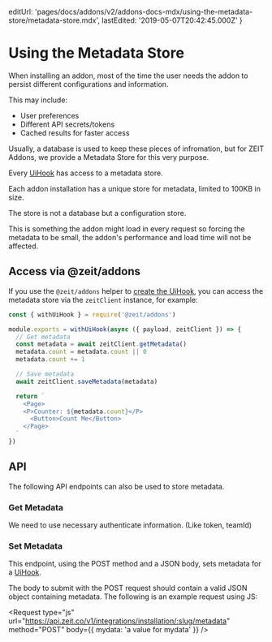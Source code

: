 
  editUrl:
    'pages/docs/addons/v2/addons-docs-mdx/using-the-metadata-store/metadata-store.mdx',
  lastEdited: '2019-05-07T20:42:45.000Z'
}

# Using the Metadata Store

When installing an addon, most of the time the user needs the addon to persist different configurations and information.

This may include:

- User preferences
- Different API secrets/tokens
- Cached results for faster access

Usually, a database is used to keep these pieces of infromation, but for ZEIT Addons, we provide a Metadata Store for this very purpose.

Every [UiHook](#getting-started/creating-a-uihook) has access to a metadata store.

Each addon installation has a unique store for metadata, limited to 100KB in size.

The store is not a database but a configuration store.

This is something the addon might load in every request so forcing the metadata to be small, the addon's performance and load time will not be affected.

## Access via @zeit/addons

If you use the `@zeit/addons` helper to [create the UiHook](#getting-started/creating-a-uihook), you can access the metadata store via the `zeitClient` instance, for example:

```js
const { withUiHook } = require('@zeit/addons')

module.exports = withUiHook(async ({ payload, zeitClient }) => {
  // Get metadata
  const metadata = await zeitClient.getMetadata()
  metadata.count = metadata.count || 0
  metadata.count += 1

  // Save metadata
  await zeitClient.saveMetadata(metadata)

  return `
    <Page>
    <P>Counter: ${metadata.count}</P>
      <Button>Count Me</Button>
    </Page>
  `
})
```

## API

The following API endpoints can also be used to store metadata.

### Get Metadata

<Endpoint
  method="GET"
  url="https://api.zeit.co/v1/integrations/installation/:slug/metadata"
/>

We need to use necessary authenticate information. (Like token, teamId)

### Set Metadata

<Endpoint
  method="POST"
  url="https://api.zeit.co/v1/integrations/installation/:slug/metadata"
/>

This endpoint, using the POST method and a JSON body, sets metadata for a [UiHook](#getting-started/creating-a-uihook).

The body to submit with the POST request should contain a valid JSON object containing metadata. The following is an example request using JS:

<Request
  type="js"
  url="https://api.zeit.co/v1/integrations/installation/:slug/metadata"
  method="POST"
  body={{
    mydata: 'a value for mydata'
  }}
/>
